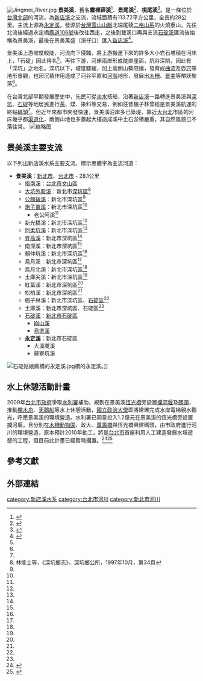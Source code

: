 {{Infobox river
| river_name = 景美溪
| native_name = 霧裡薛溪
| other_name = 梘尾溪
| image_name = Shenkeng from Old Street.jpg
| image_size = 300px
| caption    = 深坑街中正橋上鳥瞰景美溪
| origin     = [[雪山山脈|雪山山脈]]北端尾稜二格山系的火燒寮山
| mouth      = 景美萬盛（溪仔口）
| river_system = [[淡水河|淡水河]]
| basin_countries = {{ROC}}
| location  = [[台北市|台北市]][[文山區|文山區]]<br>[[新北市|新北市]][[新店區|新店區]]、[[深坑區|深坑區]]、[[石碇區|石碇區]]
| length    = {{convert|28|km|0}}
| elevation = {{convert|310|m|0}}
| mouth_elevation = {{convert|5|m|0}}
| discharge = 22.6 CMS（年平均）<ref>{{cite web|language=zh-tw|url=http://envir.epd.ntpc.gov.tw/Web-file/account/101年新北市流域水質變化趨勢資料分析-定稿.pdf|title=101年新北市流域水質變化趨勢資料分析|author=|publisher=新北市政府環境保護局會計室|date=2013年9月|accessdate=2015-08-11|archive-date=2016-03-07|archive-url=https://web.archive.org/web/20160307015556/http://envir.epd.ntpc.gov.tw/Web-file/account/101%E5%B9%B4%E6%96%B0%E5%8C%97%E5%B8%82%E6%B5%81%E5%9F%9F%E6%B0%B4%E8%B3%AA%E8%AE%8A%E5%8C%96%E8%B6%A8%E5%8B%A2%E8%B3%87%E6%96%99%E5%88%86%E6%9E%90-%E5%AE%9A%E7%A8%BF.pdf|dead-url=no}}</ref>
| watershed = {{convert|113.72|km2|0}}
}}
[[File:Jingmei_River.jpg|thumb]]
'''景美溪'''，舊名'''霧裡薛溪'''<ref>{{cite web|language=zh-tw|url=http://www.khl.org.tw/source3.html|title=瑠公溯源|author=|publisher=財團法人郭錫瑠先生文教基金會|date=|accessdate=2015-09-11|archive-date=2016-05-04|archive-url=https://web.archive.org/web/20160504155204/http://www.khl.org.tw/source3.html|dead-url=no}}</ref>、'''景尾溪'''<ref>{{cite web|language=zh-tw|url=http://www.wenshan.org.tw/index.php/component/k2/item/970-2013-10-31-08-35-48.html|title=全台第一座鋼筋水泥橋—瑠公橋|author=|publisher=文山社區大學|date=2013-10-31|accessdate=2015-09-11|archive-date=2016-03-04|archive-url=https://web.archive.org/web/20160304105849/http://www.wenshan.org.tw/index.php/component/k2/item/970-2013-10-31-08-35-48.html|dead-url=no}}</ref>、'''梘尾溪'''<ref>{{Cite web|title=臺北市文山區公所|url=https://wsdo.gov.taipei/cp.aspx?n=7FDF6C0B207BEED2|access-date=2021-10-09|date=2009-07-14|last=文山區公所系統管理者|work=臺北市文山區公所|archive-date=2021-10-09|archive-url=https://web.archive.org/web/20211009070135/https://wsdo.gov.taipei/cp.aspx?n=7FDF6C0B207BEED2|dead-url=no}}</ref>。是一條位於[[台灣北部|台灣北部]]的河流，為[[新店溪|新店溪]]之支流，流域面積有113.72平方公里，全長約28公里。主流上源為[[永定溪|永定溪]]，發源於[[台灣|台灣]][[雪山山脈|雪山山脈]]北端尾稜[[二格山系|二格山系]]的火燒寮山，先往北流後經過永定橋[[縣道106號|縣道106號]]後改往西走，之後到雙溪口再與支流[[石碇溪|石碇溪]]匯流後始稱為景美溪，最後在景美萬盛（溪仔口）匯入[[新店溪|新店溪]]<ref name="淡水河水系河川環境管理計畫規劃">{{cite book|author=|title=淡水河水系河川環境管理計畫規劃 |year=2013年 |publisher=經濟部水利署第十河川局 |location=新北市板橋區 |isbn=978-986-03-7491-9 }}</ref>。

景美溪上游坡度較陡，河流向下侵蝕，將上游搬運下來的許多大小岩石堆積在河床上，「石碇」因此得名<ref name="淡水河水系河川環境管理計畫規劃"/>。再往下游，河床兩岸形成陡直崖面，坑谷深陷，因此有「深坑」之地名。深坑以下，坡度驟緩，加上兩側山勢阻擋，發育成[[曲流|曲流]]及[[壺穴|壺穴]]等地形景觀，也因沉積作用造成了河谷平原和[[河階|河階]]地形，發展出[[木柵|木柵]]、[[景美|景美]]等帶狀聚落<ref name="淡水河水系河川環境管理計畫規劃"/>。

在台灣北部早期發展歷史中，先民可從[[淡水區|淡水]]搭船，沿著[[新店溪|新店溪]]一路轉進景美溪與[[深坑區|深坑]]、[[石碇區|石碇]]等地居民進行[[茶|茶]]、煤、染料等交易，例如往昔楓子林曾經是景美溪航運的終點[[碼頭|碼頭]]<ref name="淡水河水系河川環境管理計畫規劃"/>。但近年來都市開發快速，景美溪沿岸多已築堤、靠近[[大台北|大台北]]市區的河床幾乎都[[渠道化|渠道化]]，兩側山地也多蓋起大樓造成溪中土石淤積嚴重，其自然風貌已不落往常。
[[File:JingMeiRiveratnightinTaiwan.jpg|缩略图]]

==景美溪主要支流==
以下列出新店溪水系主要支流，標示黑體字為主流河道：
*'''景美溪'''：[[新北市|新北市]]、[[臺北市|台北市]] - 28.1公里
**[[指南溪|指南溪]]：[[臺北市|台北市]][[文山區|文山區]]
**[[大坑外股溪|大坑外股溪]]：新北市[[深坑區|深坑區]]<ref name="鄉志">林能士等，《深坑鄉志》，深坑鄉公所，1997年10月，第34頁</ref>
**[[公館後溪|公館後溪]]：新北市深坑區<ref name="鄉志"/>
**[[炮子崙溪|炮子崙溪]]：新北市深坑區<ref name="鄉志"/>
***老公阿溪<ref name="鄉志"/>
**新光橋溪：新北市深坑區<ref name="鄉志"/>
**[[阿柔坑溪|阿柔坑溪]]：新北市深坑區<ref name="鄉志"/>
**[[昇高溪|昇高溪]]：新北市深坑區<ref name="鄉志"/>
**南深溪：新北市深坑區<ref name="鄉志"/>
**賴仲坑溪：新北市深坑區<ref name="鄉志"/>
**烏月溪：新北市深坑區<ref name="鄉志"/>
**烏月北溪：新北市深坑區<ref name="鄉志"/>
**土庫尖溪：新北市深坑區<ref name="鄉志"/>
**紅葉溪：新北市深坑區<ref name="鄉志"/>
**松柏溪：新北市深坑區<ref name="鄉志"/>
**楓子林溪：新北市深坑區、[[石碇區|石碇區]]<ref name="鄉志"/>
**土庫溪：新北市深坑區、石碇區<ref name="鄉志"/>
**[[石碇溪|石碇溪]]：[[新北市|新北市]][[石碇區|石碇區]]
***[[崩山溪|崩山溪]]
***[[烏塗溪|烏塗溪]]
**'''[[永定溪|永定溪]]'''：新北市石碇區
***大溪墘溪
***藤寮坑溪
[[File:石碇姑娘廟橋的永定溪.jpg|thumb]]橋的永定溪。]]

==水上休憩活動計畫==
2009年[[臺北市政府|台北市政府]]爭取[[水利署|水利署]]補助，規劃在景美溪[[恆光橋|恆光橋]]旁設置[[攔河堰|攔河堰]]及[[碼頭|碼頭]]，推動[[獨木舟|獨木舟]]、[[天鵝船|天鵝船]]等水上休憩活動，[[國立政治大學|國立政治大學]]即將建置完成水岸電梯親水觀光，呼應景美溪的環境營造。水利署已同意投入1.2億元在景美溪的恆光橋旁設置攔河堰，且分別在[[木柵動物園|木柵動物園]]、政大、[[萬壽橋_(台灣)|萬壽橋]]與恆光橋興建碼頭，由市政府進行河川的環境營造，原本預計2010年動工，將是[[台北市|台北市]]首座利用人工建造發展水域遊憩的工程，但目前此計畫已經暫時擱置。<ref>{{Cite web |url=http://n.yam.com/tlt/life/200902/20090226255727.html |title=邱紹雯，《景美溪攔河設碼頭 水利署將花1.2億》，自由時報，2009年2月26日 |accessdate=2009年6月13日 |archive-date=2010年1月25日 |archive-url=https://web.archive.org/web/20100125205927/http://n.yam.com/tlt/life/200902/20090226255727.html |dead-url=no }}</ref><ref>{{Cite web |url=http://2009jmriver.blogspot.tw/2009/10/blog-post.html |title=黃泰維，《景美溪河川規畫案 暫緩推動》，小世界 |accessdate=2013-03-15 |archive-date=2016-03-04 |archive-url=https://web.archive.org/web/20160304091004/http://2009jmriver.blogspot.tw/2009/10/blog-post.html |dead-url=no }}</ref>

== 參考文獻 ==
{{reflist}}

==外部連結==
{{commonscat|Jingmei River}}

{{台灣河流}}
{{淡水河}}

[[category:新店溪水系|category:新店溪水系]]
[[category:台北市河川|category:台北市河川]]
[[category:新北市河川|category:新北市河川]]